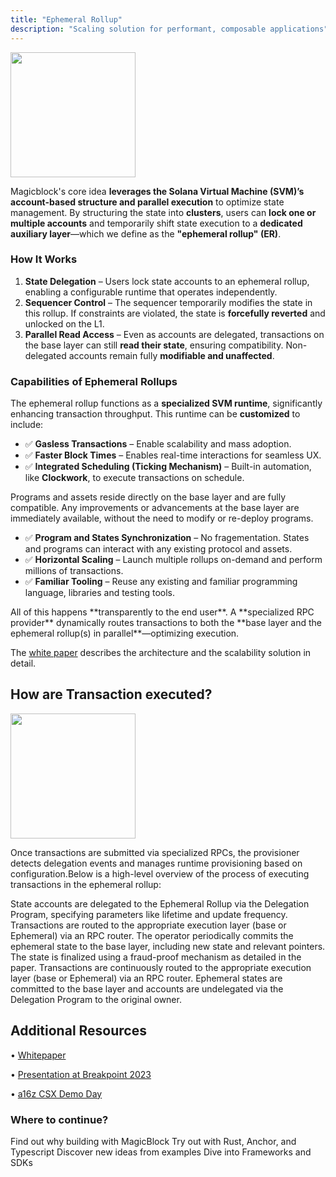 ```yaml
---
title: "Ephemeral Rollup"
description: "Scaling solution for performant, composable applications"
---
```


<img height="200" src="/images/architecture_overview.png" />

Magicblock's core idea **leverages the Solana Virtual Machine (SVM)’s account-based structure and parallel execution** to optimize state management. By structuring the state into **clusters**, users can **lock one or multiple accounts** and temporarily shift state execution to a **dedicated auxiliary layer**—which we define as the **"ephemeral rollup" (ER)**.

### **How It Works**

1. **State Delegation** – Users lock state accounts to an ephemeral rollup, enabling a configurable runtime that operates independently.
2. **Sequencer Control** – The sequencer temporarily modifies the state in this rollup. If constraints are violated, the state is **forcefully reverted** and unlocked on the L1.
3. **Parallel Read Access** – Even as accounts are delegated, transactions on the base layer can still **read their state**, ensuring compatibility. Non-delegated accounts remain fully **modifiable and unaffected**.

### **Capabilities of Ephemeral Rollups**

The ephemeral rollup functions as a **specialized SVM runtime**, significantly enhancing transaction throughput. This runtime can be **customized** to include:

- ✅ **Gasless Transactions** – Enable scalability and mass adoption.
- ✅ **Faster Block Times** – Enables real-time interactions for seamless UX.
- ✅ **Integrated Scheduling (Ticking Mechanism)** – Built-in automation, like **Clockwork**, to execute transactions on schedule.

Programs and assets reside directly on the base layer and are fully compatible. Any improvements or advancements at the base layer are immediately available, without the need to modify or re-deploy programs.

- ✅ **Program and States Synchronization** – No fragementation. States and programs can interact with any existing protocol and assets.
- ✅ **Horizontal Scaling** – Launch multiple rollups on-demand and perform millions of transactions.
- ✅ **Familiar Tooling** – Reuse any existing and familiar programming language, libraries and testing tools.

<Card title="Seamless User Experience">
  All of this happens **transparently to the end user**. A **specialized RPC
  provider** dynamically routes transactions to both the **base layer and the
  ephemeral rollup(s) in parallel**—optimizing execution.
</Card>

The [white paper](https://arxiv.org/abs/2311.02650) describes the architecture and the scalability solution in detail.

## How are Transaction executed?

<img height="200" src="/images/magicblock-er.png" />

Once transactions are submitted via specialized RPCs, the provisioner detects delegation events and manages runtime provisioning based on configuration.Below is a high-level overview of the process of executing transactions in the ephemeral rollup:

<Steps>
  <Step title="Delegation">
    State accounts are delegated to the Ephemeral Rollup via the Delegation
    Program, specifying parameters like lifetime and update frequency.
  </Step>
  <Step title="Transaction Execution">
    Transactions are routed to the appropriate execution layer (base or
    Ephemeral) via an RPC router.
  </Step>
  <Step title="State Commitment">
    The operator periodically commits the ephemeral state to the base layer,
    including new state and relevant pointers. The state is finalized using a
    fraud-proof mechanism as detailed in the paper.
  </Step>
  <Step title="Continued Transaction Execution">
    Transactions are continuously routed to the appropriate execution layer
    (base or Ephemeral) via an RPC router.
  </Step>
  <Step title="Final Commitment and Undelegation">
    Ephemeral states are committed to the base layer and accounts are
    undelegated via the Delegation Program to the original owner.
  </Step>
</Steps>

## Additional Resources

• [Whitepaper](https://arxiv.org/abs/2311.02650)

• [Presentation at Breakpoint 2023](https://t.co/P8SEeSEb8j)

• [a16z CSX Demo Day](https://www.youtube.com/watch?v=UFUlv-gIBTk)

### Where to continue?

<CardGroup cols={2}>
  <Card
    title="Why MagicBlock?"
    icon="bolt"
    href="/pages/get-started/introduction/why-magicblock"
    iconType="duotone"
  >
    Find out why building with MagicBlock
  </Card>
  <Card
    title="Build"
    icon="hammer"
    href="/pages/get-started/how-integrate-your-program/introduction"
    iconType="duotone"
  >
    Try out with Rust, Anchor, and Typescript
  </Card>
  <Card
    title="Use Cases"
    icon="star"
    href="/pages/get-started/use-cases/introduction"
    iconType="duotone"
  >
    Discover new ideas from examples
  </Card>
  <Card
    title="Frameworks and SDKs"
    icon="code"
    href="/pages/tools/introduction"
    iconType="duotone"
  >
    Dive into Frameworks and SDKs
  </Card>
</CardGroup>
